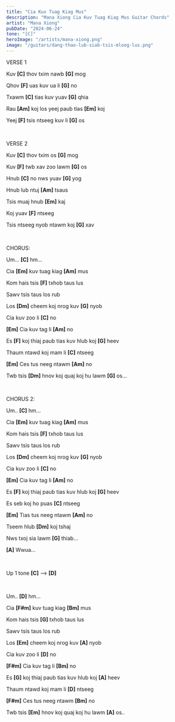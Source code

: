 ```yaml
---
title: "Cia Kuv Tuag Kiag Mus"
description: "Mana Xiong Cia Kuv Tuag Kiag Mus Guitar Chords"
artist: "Mana Xiong"
pubDate: "2024-06-24"
tone: "[C]"
heroImage: "/artists/mana-xiong.png"
image: "/guitars/dang-thao-lub-siab-tsis-mloog-lus.png"
---
```


VERSE 1

Kuv <b>[C]</b> thov txim nawb <b>[G]</b> mog

Qhov <b>[F]</b> uas kuv ua li <b>[G]</b> no

Txawm <b>[C]</b> tias kuv yuav <b>[G]</b> qhia

Rau <b>[Am]</b> koj los yeej paub tias <b>[Em]</b> koj

Yeej <b>[F]</b> tsis ntseeg kuv li <b>[G]</b> os

<br />

VERSE 2

Kuv <b>[C]</b> thov txim os <b>[G]</b> mog

Kuv <b>[F]</b> twb xav zoo lawm <b>[G]</b> os

Hnub <b>[C]</b> no nws yuav <b>[G]</b> yog

Hnub lub ntuj <b>[Am]</b> tsaus

Tsis muaj hnub <b>[Em]</b> kaj

Koj yuav <b>[F]</b> ntseeg

Tsis ntseeg nyob ntawm koj <b>[G]</b> xav

<br />

CHORUS:

Um... <b>[C]</b> hm...

Cia <b>[Em]</b> kuv tuag kiag <b>[Am]</b> mus

Kom hais tsis <b>[F]</b> txhob taus lus

Sawv tsis taus los rub

Los <b>[Dm]</b> cheem koj nrog kuv <b>[G]</b> nyob

Cia kuv zoo li <b>[C]</b> no

<b>[Em]</b> Cia kuv tag li <b>[Am]</b> no

Es <b>[F]</b> koj thiaj paub tias kuv hlub koj <b>[G]</b> heev

Thaum ntawd koj mam li <b>[C]</b> ntseeg

<b>[Em]</b> Ces tus neeg ntawm <b>[Am]</b> no

Twb tsis <b>[Dm]</b> hnov koj quaj koj hu lawm <b>[G]</b> os...

<br />

CHORUS 2:

Um.. <b>[C]</b> hm...

Cia <b>[Em]</b> kuv tuag kiag <b>[Am]</b> mus

Kom hais tsis <b>[F]</b> txhob taus lus

Sawv tsis taus los rub

Los <b>[Dm]</b> cheem koj nrog kuv <b>[G]</b> nyob

Cia kuv zoo li <b>[C]</b> no

<b>[Em]</b> Cia kuv tag li <b>[Am]</b> no

Es <b>[F]</b> koj thiaj paub tias kuv hlub koj <b>[G]</b> heev

Es seb koj ho puas <b>[C]</b> ntseeg

<b>[Em]</b> Tias tus neeg ntawm <b>[Am]</b> no

Tseem hlub <b>[Dm]</b> koj tshaj

Nws txoj sia lawm <b>[G]</b> thiab...

<b>[A]</b> Wwua...

<br />

Up 1 tone <b>[C]</b> —> <b>[D]</b>

<br />

Um.. <b>[D]</b> hm…

Cia <b>[F#m]</b> kuv tuag kiag <b>[Bm]</b> mus

Kom hais tsis <b>[G]</b> txhob taus lus

Sawv tsis taus los rub

Los <b>[Em]</b> cheem koj nrog kuv <b>[A]</b> nyob

Cia kuv zoo li <b>[D]</b> no

<b>[F#m]</b> Cia kuv tag li <b>[Bm]</b> no

Es <b>[G]</b> koj thiaj paub tias kuv hlub koj <b>[A]</b> heev

Thaum ntawd koj mam li <b>[D]</b> ntseeg

<b>[F#m]</b> Ces tus neeg ntawm <b>[Bm]</b> no

Twb tsis <b>[Em]</b> hnov koj quaj koj hu lawm <b>[A]</b> os..
